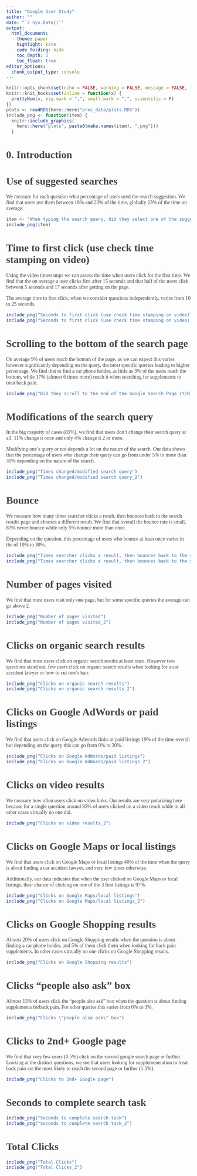```yaml
---
title: "Google User Study"
author: ""
date: "`r Sys.Date()`"
output:
  html_document:
    theme: paper
    highlight: kate
    code_folding: hide
    toc_depth: 3
    toc_float: true
editor_options:
  chunk_output_type: console
---
```


<style>
.list-group-item.active, .list-group-item.active:hover, .list-group-item.active:focus {
  background-color: #00d188;
  border-color: #00d188;
}

body {
  font-family: montserrat;
  color: #444444;
  font-size: 14px;
}

h1 {
  font-weight: bold;
  font-size: 28px;
}

h1.title {
  font-size: 30px;
  color: #00d188;
}

h2 {
  font-size: 24px;
}

h3 {
  font-size: 18px;
}
</style>


```r
knitr::opts_chunk$set(echo = FALSE, warning = FALSE, message = FALSE, fig.showtext = TRUE)
knitr::knit_hooks$set(inline = function(x) {
  prettyNum(x, big.mark = ",", small.mark = ",", scientific = F)
})
plots <- readRDS(here::here("proc_data/plots.RDS"))
include_png <- function(item) {
  knitr::include_graphics(
    here::here("plots", paste0(make.names(item), ".png")))
  } 
```


# 0. Introduction


# Use of suggested searches

We measure for each question what percentage of users used the search suggestion.
We find that users use them between 18% and 23% of the time, globally 23% of the time
on average.

```r
item <- "When typing the search query, did they select one of the suggested searches? (Y/N)"
include_png(item)
```

# Time to first click (use check time stamping on video)

Using the video timestamps we can assess the time when users click for the first
time. We find that the on average a user clicks first after 15 seconds and that
half of the users click between 5 seconds and 17 seconds after getting on the page.

The average time to first click, when we consider questions independently,
varies from 10 to 25 seconds.

```r
include_png("Seconds to first click (use check time stamping on video)")
include_png("Seconds to first click (use check time stamping on video)_2")
```

# Scrolling to the bottom of the search page

On average 9% of users reach the bottom of the page, as we can expect 
this varies however significantly depending on the query, the most specific queries
leading to higher percentage. We find that to find a car phone holder,
as little as 3% of the users reach the bottom, while 17% (almost 6 times more)
reach it when searching for supplements to treat back pain.

```r
include_png("Did they scroll to the end of the Google Search Page (Y/N)?")
```

# Modifications of the search query

In the big majority of cases (85%), we find that users don't change their search
query at all. 11% change it once and only 4% change it 2 or more. 

Modifying one's query or not depends a lot on the nature of the search.
Our data shows that the percentage of users who change their query can go from
under 5% to more than 30% depending on the nature of the search.

```r
include_png("Times changed/modified search query")
include_png("Times changed/modified search query_2")
```

# Bounce

We measure how many times searcher clicks a result, then bounces back to the 
search results page and chooses a different result. We find that overall the
bounce rate is small, 83% never bounce while only 5% bounce more than once. 

Depending on the question, this percentage of users who bounce at least once
varies in the of 10% to 30%.

```r
include_png("Times searcher clicks a result, then bounces back to the search results page and chooses a different result")
include_png("Times searcher clicks a result, then bounces back to the search results page and chooses a different result_2")
```

# Number of pages visited

We find that most users visit only one page, but for some specific queries the
average can go above 2.

```r
include_png("Number of pages visited")
include_png("Number of pages visited_2")
```

# Clicks on organic search results

We find that most users click on organic search results at least once.
However two questions stand out, few users click on organic search results when
looking for a car accident lawyer or how to cut one's hair.

```r
include_png("Clicks on organic search results")
include_png("Clicks on organic search results_2")
```

# Clicks on Google AdWords or paid listings

We find that users click on Google Adwords links or paid listings 19% of the
time overall but depending on the query this can go from 0% to 30%.

```r
include_png("Clicks on Google AdWords/paid listings")
include_png("Clicks on Google AdWords/paid listings_2")
```

# Clicks on video results

We measure how often users click on video links. Our results are very polarizing
here because for a single question around 95% of users clicked on a video result
while in all other cases virtually no one did.

```r
include_png("Clicks on video results_2")
```


# Clicks on Google Maps or local listings

We find that users click on Google Maps or local listings 40% of the time
when the query is about finding a car accident lawyer, and very few times
otherwise.

Additionally, our data indicates that when the user clicked on Google Maps or local 
listings, their chance of clicking on one of the 3 first listings is 97%.

```r
include_png("Clicks on Google Maps/local listings")
include_png("Clicks on Google Maps/local listings_2")
```

# Clicks on Google Shopping results

Almost 20% of users click on Google Shopping results when the question is about
finding a car phone holder, and 5% of them click them when looking for back
pain supplements. In other cases virtually no one clicks on  Google Shopping results.

```r
include_png("Clicks on Google Shopping results")
```

# Clicks "people also ask" box

Almost 15% of users click the "people also ask" box when the question is about
finding supplements forback pain. For other queries this varies from 0% to 3%.

```r
include_png("Clicks \"people also ask\" box")
```

# Clicks to 2nd+ Google page

We find that very few users (0.5%) click on the second google search page or further.
Looking at the distinct questions, we see that users looking for supplemenetation
to treat back pain are the most likely to reach the second page or further (1.5%).

```r
include_png("Clicks to 2nd+ Google page")
```

# Seconds to complete search task

```r
include_png("Seconds to complete search task")
include_png("Seconds to complete search task_2")
```

# Total Clicks

```r
include_png("Total Clicks")
include_png("Total Clicks_2")
```



